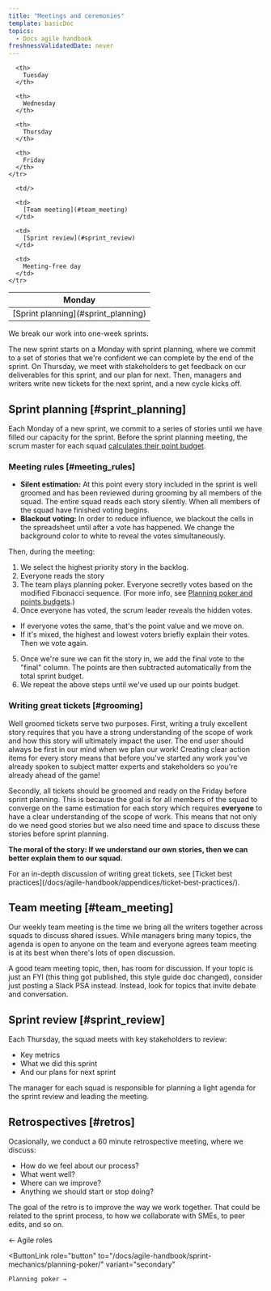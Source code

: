 ```yaml
---
title: "Meetings and ceremonies"
template: basicDoc
topics:
  - Docs agile handbook
freshnessValidatedDate: never
---
```


<table>
  <thead>
    <tr>
      <th>
        Monday
      </th>

      <th>
        Tuesday
      </th>

      <th>
        Wednesday
      </th>

      <th>
        Thursday
      </th>

      <th>
        Friday
      </th>
    </tr>
  </thead>

  <tbody>
    <tr>
      <td>
        [Sprint planning](#sprint_planning)
      </td>

      <td/>

      <td>
        [Team meeting](#team_meeting)
      </td>

      <td>
        [Sprint review](#sprint_review)
      </td>

      <td>
        Meeting-free day
      </td>
    </tr>
  </tbody>
</table>

We break our work into one-week sprints.

The new sprint starts on a Monday with sprint planning, where we commit to a set of stories that we're confident we can complete by the end of the sprint. On Thursday, we meet with stakeholders to get feedback on our deliverables for this sprint, and our plan for next. Then, managers and writers write new tickets for the next sprint, and a new cycle kicks off.

## Sprint planning [#sprint_planning]

Each Monday of a new sprint, we commit to a series of stories until we have filled our capacity for the sprint. Before the sprint planning meeting, the scrum master for each squad [calculates their point budget](/docs/agile-handbook/sprint-mechanics/planning-poker/#points_budget).

### Meeting rules [#meeting_rules]

* **Silent estimation:** At this point every story included in the sprint is well groomed and has been reviewed during grooming by all members of the squad. The entire squad reads each story silently. When all members of the squad have finished voting begins.
* **Blackout voting:**  In order to reduce influence, we blackout the cells in the spreadsheet until after a vote has happened. We change the background color to white to reveal the votes simultaneously.

Then, during the meeting:

1. We select the highest priority story in the backlog.
2. Everyone reads the story
3. The team plays planning poker. Everyone secretly votes based on the modified Fibonacci sequence. (For more info, see [Planning poker and points budgets](/docs/agile-handbook/sprint-mechanics/planning-poker/).)
4. Once everyone has voted, the scrum leader reveals the hidden votes.

* If everyone votes the same, that's the point value and we move on.
* If it's mixed, the highest and lowest voters briefly explain their votes. Then we vote again.

5. Once we're sure we can fit the story in, we add the final vote to the "final" column. The points are then subtracted automatically from the total sprint budget.
6. We repeat the above steps until we've used up our points budget.

### Writing great tickets [#grooming]

Well groomed tickets serve two purposes. First, writing a truly excellent story requires that you have a strong understanding of the scope of work and how this story will ultimately impact the user. The end user should always be first in our mind when we plan our work! Creating clear action items for every story means that before you've started any work you've already spoken to subject matter experts and stakeholders so you're already ahead of the game!

Secondly, all tickets should be groomed and ready on the Friday before sprint planning. This is because the goal is for all members of the squad to converge on the same estimation for each story which requires **everyone** to have a clear understanding of the scope of work. This means that not only do we need good stories but we also need time and space to discuss these stories before sprint planning.

**The moral of the story: If we understand our own stories, then we can better explain them to our squad.**

<Callout variant="tip">
  For an in-depth discussion of writing great tickets, see [Ticket best practices](/docs/agile-handbook/appendices/ticket-best-practices/).
</Callout>

## Team meeting [#team_meeting]

Our weekly team meeting is the time we bring all the writers together across squads to discuss shared issues. While managers bring many topics, the agenda is open to anyone on the team and everyone agrees team meeting is at its best when there's lots of open discussion.

A good team meeting topic, then, has room for discussion. If your topic is just an FYI (this thing got published, this style guide doc changed), consider just posting a Slack PSA instead. Instead, look for topics that invite debate and conversation.

## Sprint review [#sprint_review]

Each Thursday, the squad meets with key stakeholders to review:

* Key metrics
* What we did this sprint
* And our plans for next sprint

The manager for each squad is responsible for planning a light agenda for the sprint review and leading the meeting.

## Retrospectives [#retros]

Ocasionally, we conduct a 60 minute retrospective meeting, where we discuss:

* How do we feel about our process?
* What went well?
* Where can we improve?
* Anything we should start or stop doing?

The goal of the retro is to improve the way we work together. That could be related to the sprint process, to how we collaborate with SMEs, to peer edits, and so on.

<ButtonGroup>
  <ButtonLink
    role="button"
    to="/docs/agile-handbook/key-concepts/agile-roles/"
    variant="secondary"
  >
    ← Agile roles
  </ButtonLink>

  <ButtonLink
    role="button"
    to="/docs/agile-handbook/sprint-mechanics/planning-poker/"
    variant="secondary"
  >
    Planning poker →
  </ButtonLink>
</ButtonGroup>
